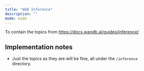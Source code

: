 ```yaml
---
title: "W&B Inference"
description: ""
mode: wide
---
```

To contain the topics from https://docs.wandb.ai/guides/inference/

## Implementation notes

- Just the topics as they are will be fine, all under the `/inference` directory.